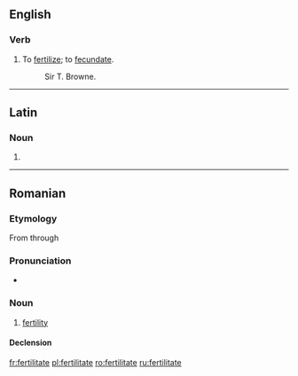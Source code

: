 ==English==

===Verb===
{{en-verb|fertilitat|ed}}

# {{rare|archaic}} To [[fertilize]]; to [[fecundate]].
#: Sir T. Browne.

{{Webster 1913}}

----

==Latin==

===Noun===
{{la-noun-form|fertilitāte}}

# {{inflection of|fertilitas|fertilitas|abl|s|lang=la}}

----

==Romanian==

===Etymology===
From {{etyl|la|ro}} {{term|fertilitas|lang=la}} through {{etyl|fr|ro}} {{term|fertilité|lang=fr}}

===Pronunciation===
* {{IPA|[fer.ti.liˈta.te]|lang=ro}}

===Noun===
{{ro-noun|f}}

# [[fertility]]

====Declension====
{{ro-noun-inv|gend=f|def=fertilitatea|gd=fertilitătii}}

[[fr:fertilitate]]
[[pl:fertilitate]]
[[ro:fertilitate]]
[[ru:fertilitate]]